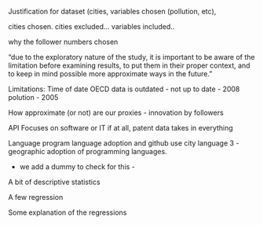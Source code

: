
Justification for dataset (cities, variables chosen (pollution, etc), 

cities chosen. cities excluded...
variables included..

why the follower numbers chosen


"due to the exploratory nature of the study, it is important to be aware of the limitation before examining results, to put them in their proper context, and to keep in mind possible more approximate ways in the future."


Limitations:
Time of date
OECD data is outdated - not up to date - 2008
polution - 2005

How approximate (or not) are our proxies
 - innovation by followers
 
API 
Focuses on software or IT if at all, patent data takes in everything

Language
program language adoption and github use
city language
3 - geographic adoption of programming languages.

- we add a dummy to check for this -



A bit of descriptive statistics


A few regression


Some explanation of the regressions
